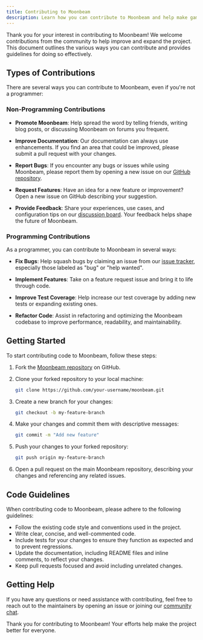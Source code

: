 ```yaml
---
title: Contributing to Moonbeam
description: Learn how you can contribute to Moonbeam and help make game streaming on Linux even better
---
```



Thank you for your interest in contributing to Moonbeam! We welcome contributions from the community to help improve and expand the project. This document outlines the various ways you can contribute and provides guidelines for doing so effectively.

## Types of Contributions

There are several ways you can contribute to Moonbeam, even if you're not a programmer:

### Non-Programming Contributions

- **Promote Moonbeam**: Help spread the word by telling friends, writing blog posts, or discussing Moonbeam on forums you frequent.

- **Improve Documentation**: Our documentation can always use enhancements. If you find an area that could be improved, please submit a pull request with your changes.

- **Report Bugs**: If you encounter any bugs or issues while using Moonbeam, please report them by opening a new issue on our [GitHub repository](https://github.com/example/moonbeam/issues).

- **Request Features**: Have an idea for a new feature or improvement? Open a new issue on GitHub describing your suggestion.

- **Provide Feedback**: Share your experiences, use cases, and configuration tips on our [discussion board](https://example.com/moonbeam/discuss). Your feedback helps shape the future of Moonbeam.

### Programming Contributions

As a programmer, you can contribute to Moonbeam in several ways:

- **Fix Bugs**: Help squash bugs by claiming an issue from our [issue tracker](https://github.com/example/moonbeam/issues), especially those labeled as "bug" or "help wanted".

- **Implement Features**: Take on a feature request issue and bring it to life through code.

- **Improve Test Coverage**: Help increase our test coverage by adding new tests or expanding existing ones.

- **Refactor Code**: Assist in refactoring and optimizing the Moonbeam codebase to improve performance, readability, and maintainability.

## Getting Started

To start contributing code to Moonbeam, follow these steps:

<Steps>

1. Fork the [Moonbeam repository](https://github.com/example/moonbeam) on GitHub.

2. Clone your forked repository to your local machine:

   ```bash
   git clone https://github.com/your-username/moonbeam.git
   ```

3. Create a new branch for your changes:

   ```bash
   git checkout -b my-feature-branch
   ```

4. Make your changes and commit them with descriptive messages:

   ```bash
   git commit -m "Add new feature"
   ```

5. Push your changes to your forked repository:

   ```bash
   git push origin my-feature-branch
   ```

6. Open a pull request on the main Moonbeam repository, describing your changes and referencing any related issues.

</Steps>

## Code Guidelines

When contributing code to Moonbeam, please adhere to the following guidelines:

- Follow the existing code style and conventions used in the project.
- Write clear, concise, and well-commented code.
- Include tests for your changes to ensure they function as expected and to prevent regressions.
- Update the documentation, including README files and inline comments, to reflect your changes.
- Keep pull requests focused and avoid including unrelated changes.

## Getting Help

If you have any questions or need assistance with contributing, feel free to reach out to the maintainers by opening an issue or joining our [community chat](https://example.com/moonbeam/chat).

Thank you for contributing to Moonbeam! Your efforts help make the project better for everyone.
